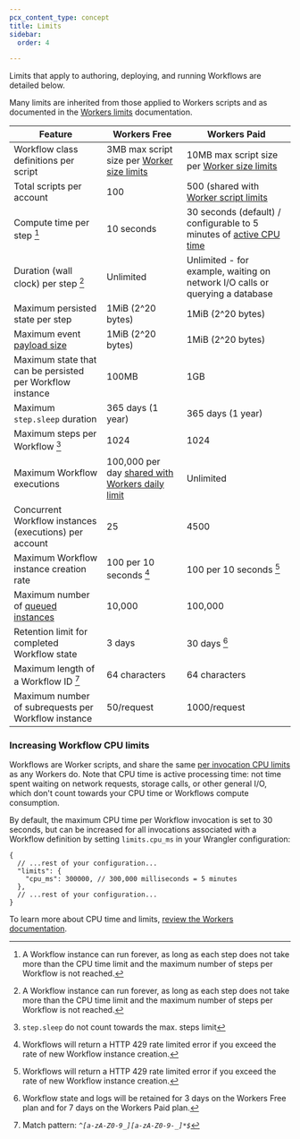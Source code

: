 ```yaml
---
pcx_content_type: concept
title: Limits
sidebar:
  order: 4

---
```



Limits that apply to authoring, deploying, and running Workflows are detailed below.

Many limits are inherited from those applied to Workers scripts and as documented in the [Workers limits](/workers/platform/limits/) documentation.

| Feature                                   | Workers Free            | Workers Paid          |
| ----------------------------------------- | ----------------------- | --------------------- |
| Workflow class definitions per script     | 3MB max script size per [Worker size limits](/workers/platform/limits/#account-plan-limits) | 10MB max script size per [Worker size limits](/workers/platform/limits/#account-plan-limits)
| Total scripts per account                 | 100 | 500 (shared with [Worker script limits](/workers/platform/limits/#account-plan-limits) |
| Compute time per step [^3]                | 10 seconds | 30 seconds (default) / configurable to 5 minutes of [active CPU time](/workers/platform/limits/#cpu-time) |
| Duration (wall clock) per step [^3]       | Unlimited | Unlimited - for example, waiting on network I/O calls or querying a database |
| Maximum persisted state per step          | 1MiB (2^20 bytes) | 1MiB (2^20 bytes) |
| Maximum event [payload size](/workflows/build/events-and-parameters/) | 1MiB (2^20 bytes) | 1MiB (2^20 bytes) |
| Maximum state that can be persisted per Workflow instance | 100MB | 1GB |
| Maximum `step.sleep` duration             | 365 days (1 year) | 365 days (1 year) |
| Maximum steps per Workflow [^5]           | 1024 | 1024 |
| Maximum Workflow executions               | 100,000 per day [shared with Workers daily limit](/workers/platform/limits/#worker-limits) | Unlimited |
| Concurrent Workflow instances (executions) per account   | 25 | 4500 |
| Maximum Workflow instance creation rate | 100 per 10 seconds [^6] | 100 per 10 seconds [^6] |
| Maximum number of [queued instances](/workflows/observability/metrics-analytics/#event-types) | 10,000 | 100,000 |
| Retention limit for completed Workflow state | 3 days | 30 days [^2] |
| Maximum length of a Workflow ID [^4]         | 64 characters | 64 characters |
| Maximum number of subrequests per Workflow instance | 50/request | 1000/request |

[^2]: Workflow state and logs will be retained for 3 days on the Workers Free plan and for 7 days on the Workers Paid plan.

[^3]: A Workflow instance can run forever, as long as each step does not take more than the CPU time limit and the maximum number of steps per Workflow is not reached.

[^4]: Match pattern: _```^[a-zA-Z0-9_][a-zA-Z0-9-_]*$```_

[^5]: `step.sleep` do not count towards the max. steps limit

[^6]: Workflows will return a HTTP 429 rate limited error if you exceed the rate of new Workflow instance creation.

<Render file="limits_increase" product="workers" />

### Increasing Workflow CPU limits

Workflows are Worker scripts, and share the same [per invocation CPU limits](/workers/platform/limits/#worker-limits) as any Workers do. Note that CPU time is active processing time: not time spent waiting on network requests, storage calls, or other general I/O, which don't count towards your CPU time or Workflows compute consumption.

By default, the maximum CPU time per Workflow invocation is set to 30 seconds, but can be increased for all invocations associated with a Workflow definition by setting `limits.cpu_ms` in your Wrangler configuration:

<WranglerConfig>

```jsonc
{
  // ...rest of your configuration...
  "limits": {
    "cpu_ms": 300000, // 300,000 milliseconds = 5 minutes
  },
  // ...rest of your configuration...
}
```

</WranglerConfig>

To learn more about CPU time and limits, [review the Workers documentation](/workers/platform/limits/#cpu-time).
